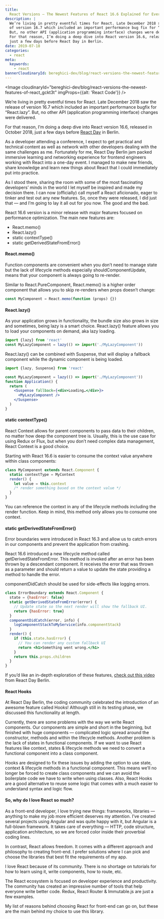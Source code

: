 ```yaml
---
title:
  React Versions — The Newest Features of React 16.6 Explained for Everyday Use
description: |
  We’re living in pretty eventful times for React. Late December 2018 saw the release
  of version 16.7 which included an important performance bug fix for “React.lazy”.
  But, no other API (application programming interface) changes were delivered.
  For that reason, I’m doing a deep dive into React version 16.6, released in October 2018,
  just a few days before React Day in Berlin.
date: 2019-07-18
categories:
  - react
meta:
  keywords:
    - react
bannerCloudinaryId: bereghici-dev/blog/react-versions-the-newest-features-of-react_gckt3t
---
```


<Image
  cloudinaryId="bereghici-dev/blog/react-versions-the-newest-features-of-react_gckt3t"
  imgProps={{alt: 'React Code'}}
/>

We’re living in pretty eventful times for React. Late December 2018 saw the
release of version 16.7 which included an important performance bugfix for
“React.lazy”. But, no other API (application programming interface) changes were
delivered.

For that reason, I’m doing a deep dive into React version 16.6, released in
October 2018, just a few days before [React Day](https://reactday.berlin/) in
Berlin.

As a developer attending a conference, I expect to get practical and technical
content as well as network with other developers dealing with the same
challenges as me. Fortunately for me, React Day Berlin jam packed immersive
learning and networking experience for frontend engineers working with React
into a one-day event. I managed to make new friends, share knowledge and learn
new things about React that I could immediately put into practice.

As I stood there, sharing the room with some of the most fascinating developers’
minds in the world I let myself be inspired and made my decision there. I can
now (officially) call myself a React aficionado, eager to tinker and test out
any new features. So, once they were released, I did just that — and I’m going
to lay it all out for you now. The good and the bad.

React 16.6 version is a minor release with major features focused on performance
optimization. The main new features are:

- React.memo()
- React.lazy()
- static contextType()
- static getDerivedStateFromError()

#### React.memo()

Function components are convenient when you don’t need to manage state but the
lack of lifecycle methods especially shouldComponentUpdate, means that your
component is always going to re-render.

Similar to React.PureComponent, React.memo() is a higher order component that
allows you to skip re-renders when props doesn’t change:

```jsx
const MyComponent = React.memo(function (props) {})
```

#### React.lazy()

As your application grows in functionality, the bundle size also grows in size
and sometimes, being lazy is a smart choice. React.lazy() feature allows you to
load your components on demand, aka lazy loading.

```jsx
import {lazy} from 'react'
const MyLazyComponent = lazy(() => import('./MyLazyComponent'))
```

React.lazy() can be combined with Suspense, that will display a fallback
component while the dynamic component is being loaded.

```jsx
import {lazy, Suspense} from 'react'

const MyLazyComponent = lazy(() => import('./MyLazyComponent'))
function Application() {
  return (
    <Suspense fallback={<div>Loading…</div>}>
      <MyLazyComponent />
    </Suspense>
  )
}
```

#### static contextType()

React Context allows for parent components to pass data to their children, no
matter how deep the component tree is. Usually, this is the use case for using
Redux or Flux, but when you don’t need complex data management, React Context is
a good choice.

Starting with React 16.6 is easier to consume the context value anywhere within
class components:

```jsx
class MyComponent extends React.Component {
  static contextType = MyContext
  render() {
    let value = this.context
    /* render something based on the context value */
  }
}
```

You can reference the context in any of the lifecycle methods including the
render function. Keep in mind, this method only allows you to consume one
context.

#### static getDerivedStateFromError()

Error boundaries were introduced in React 16.3 and allow us to catch errors in
our components and prevent the application from crashing.

React 16.6 introduced a new lifecycle method called getDerivedStateFromError.
This method is invoked after an error has been thrown by a descendant component.
It receives the error that was thrown as a parameter and should return a value
to update the state providing a method to handle the error.

componentDidCatch should be used for side-effects like logging errors.

```jsx
class ErrorBoundary extends React.Component {
  state = {hasError: false}
  static getDerivedStateFromError(error) {
    // Update state so the next render will show the fallback UI.
    return {hasError: true}
  }
  componentDidCatch(error, info) {
    logComponentStackToMyService(info.componentStack)
  }
  render() {
    if (this.state.hasError) {
      // You can render any custom fallback UI
      return <h1>Something went wrong.</h1>
    }
    return this.props.children
  }
}
```

If you’d like an in-depth exploration of these features,
[check out this video](https://www.youtube.com/watch?time_continue=389&v=p8v9X2TNQKA)
from React Day Berlin.

#### React Hooks

At React Day Berlin, the coding community celebrated the introduction of an
awesome feature called Hooks! Although still in its testing phase, we discussed
this functionality at length.

Currently, there are some problems with the way we write React components. Our
components are simple and short in the beginning, but finished with huge
components — complicated logic spread around the constructor, methods and within
the lifecycle methods. Another problem is the lack of states in functional
components. If we want to use React features like context, states & lifecycle
methods we need to convert a functional component into a class component.

Hooks are designed to fix these issues by adding the option to use state,
context & lifecycle methods in a functional component. This means we’ll no
longer be forced to create class components and we can avoid the boilerplate
code we have to write when using classes. Also, React Hooks are a good
alternative to reuse some logic that comes with a much easier to understand
syntax and logic flow.

#### So, why do I love React so much?

As a front-end developer, I love trying new things: frameworks, libraries —
anything to make my job more efficient deserves my attention. I’ve created
several projects using Angular and was quite happy with it, but Angular is a
full-blown framework. It takes care of everything — HTTP, code structure,
application architecture, so we are forced color inside their proverbial coding
lines.

In contrast, React allows freedom. It comes with a different approach and
philosophy to creating front-end. I prefer solutions where I can pick and choose
the libraries that best fit the requirements of my app.

I love React because of its community. There is no shortage on tutorials for how
to learn using it, write components, how to route, etc.

The React ecosystem is focused on developer experience and productivity. The
community has created an impressive number of tools that help everyone write
better code. Redux, React Router & Immutable.js are just a few examples.

My list of reasons behind choosing React for front-end can go on, but these are
the main behind my choice to use this library.

